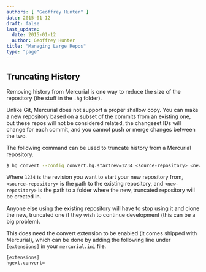 ```yaml
---
authors: [ "Geoffrey Hunter" ]
date: 2015-01-12
draft: false
last_update:
  date: 2015-01-12
  author: Geoffrey Hunter
title: "Managing Large Repos"
type: "page"
---
```



## Truncating History

Removing history from Mercurial is one way to reduce the size of the repository (the stuff in the `.hg` folder).

Unlike Git, Mercurial does not support a proper shallow copy. You can make a new repository based on a subset of the commits from an existing one, but these repos will not be considered related, the changeset IDs will change for each commit, and you cannot push or merge changes between the two.

The following command can be used to truncate history from a Mercurial repository.
    
```sh
$ hg convert --config convert.hg.startrev=1234 <source-repository> <new-repository>
```

Where `1234` is the revision you want to start your new repository from, `<source-repository>` is the path to the existing repository, and `<new-repository>` is the path to a folder where the new, truncated repository will be created in.

Anyone else using the existing repository will have to stop using it and clone the new, truncated one if they wish to continue development (this can be a big problem).

This does need the convert extension to be enabled (it comes shipped with Mercurial), which can be done by adding the following line under `[extensions]` in your `mercurial.ini` file.

```text
[extensions]
hgext.convert=
```